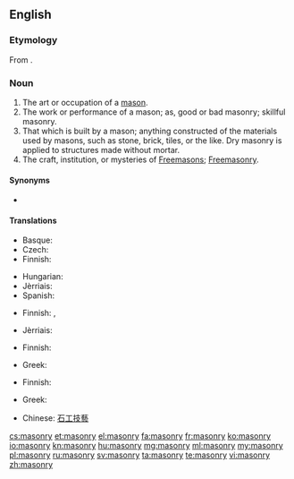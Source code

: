 ==English==
{{wikipedia}}

===Etymology===
From {{etyl|fr|en}} {{term|maçonnerie|lang=fr}}.

===Noun===
{{en-noun|masonries|-}}

# The art or occupation of a [[mason]].
# The work or performance of a mason; as, good or bad masonry; skillful masonry.
# That which is built by a mason; anything constructed of the materials used by masons, such as stone, brick, tiles, or the like. Dry masonry is applied to structures made without mortar.
# The craft, institution, or mysteries of [[Freemason]]s; [[Freemasonry]].

====Synonyms====
* {{l|en|stonecraft}}

====Translations====
{{trans-top|art or occupation of a mason}}
* Basque: {{t+|eu|igeltserotza}}
* Czech: {{t-|cs|zednictví|n}}
* Finnish: {{t-|fi|muurarius}}
{{trans-mid}}
* Hungarian: {{t-|hu|kőművesség}}
* Jèrriais: {{tø|roa-jer|machon'nie|f}}
* Spanish: {{t+|es|albañilería}}
{{trans-bottom}}

{{trans-top|work or performance of a mason}}
* Finnish: {{t-|fi|muuraus}}, {{t-|fi|kivityö}}
{{trans-mid}}
* Jèrriais: {{tø|roa-jer|machon'nie|f}}
{{trans-bottom}}

{{trans-top|that which is built by a mason}}
* Finnish: {{t-|fi|kivityö}}
{{trans-mid}}
* Greek: {{t+|el|λιθοδομή|f|tr=lithodomí}}
{{trans-bottom}}

{{trans-top|freemasonry}}
* Finnish: {{t-|fi|vapaamuurarius}}
{{trans-mid}}
* Greek: {{t+|el|ελευθεροτεκτονισμός|m|tr=eleftherotektonismós}}
{{trans-bottom}}

{{checktrans-top}}
* Chinese: [[石工技藝]]
{{trans-bottom}}

[[cs:masonry]]
[[et:masonry]]
[[el:masonry]]
[[fa:masonry]]
[[fr:masonry]]
[[ko:masonry]]
[[io:masonry]]
[[kn:masonry]]
[[hu:masonry]]
[[mg:masonry]]
[[ml:masonry]]
[[my:masonry]]
[[pl:masonry]]
[[ru:masonry]]
[[sv:masonry]]
[[ta:masonry]]
[[te:masonry]]
[[vi:masonry]]
[[zh:masonry]]